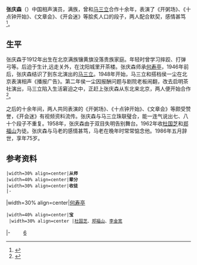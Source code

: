 '''张庆森'''（{{bd|1912年||1986年|5月}}）中国相声演员，满族，曾和[[马三立|马三立]]合作十余年，表演了《开粥场》、《十点钟开始》、《文章会》、《开会迷》等脍炙人口的段子，两人配合默契，感情甚笃<ref name="杜国芝">{{cite web|title=张庆森简介|url=http://www.tjquyi.cn/typenews.asp?id=228|accessdate=2014-03-04|archive-date=2014-03-04|archive-url=https://web.archive.org/web/20140304220506/http://www.tjquyi.cn/typenews.asp?id=228|dead-url=yes}}</ref>。

==生平==
张庆森于1912年出生在北京满族镶黄旗没落贵族家庭。年轻时曾学习摔跤、打弹弓等。后迫于生计,远走关外，在沈阳城里开茶楼。张庆森师承[[何寿亭|何寿亭]]，1946年前后，张庆森结识了到东北演出的[[马三立|马三立]]。1948年开始，马三立和搭档侯一尘在北京表演相声《播报广告》。第二年侯一尘因报酬问题与剧院老板闹翻，改去启明茶社演出，马三立陷入生活窘迫之中，正赶上张庆森从东北来北京，两人便开始合作<ref>{{cite book|author=马三立|title=艺海飘萍录}}</ref>。

之后的十余年间，两人共同表演的《开粥场》、《十点钟开始》、《文章会》等颇受赞誉，《开会迷》有视频资料流传。张庆森与马三立珠联璧合，能一连气说出七、八十个段子不重复。1958年，张庆森由于双目失明告别舞台。1962年收[[杜国芝|杜国芝]]和[[郑福山|郑福山]]为徒。张庆森与马老的感情甚笃，马老在晚年时常常惦念他。1986年五月辞世，享年75岁。

==参考资料==
<references/>

{{start box}}
 |width=30% align=center|'''从师'''
 |width=40% align=center|'''辈分'''
 |width=30% align=center|'''收徒'''
 |-
|width=30% align=center|[[何寿亭|何寿亭]]
 |width=40% align=center|'''宝'''<br />
 |width=30% align=center |[[杜国芝|杜国芝]]、[[郑福山|郑福山]]、[[李金宽|李金宽]]
|-
{{end box}}
　　
[[category:相声演员|6]]
